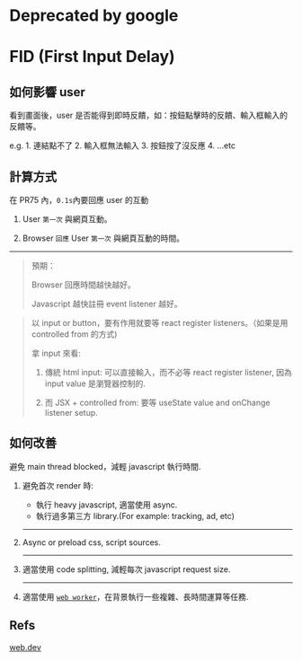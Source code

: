 # Deprecated by google

# FID (First Input Delay)

## 如何影響 user

  看到畫面後，user 是否能得到即時反饋，如：按鈕點擊時的反饋、輸入框輸入的反饋等。

  e.g. 
    1. 連結點不了
    2. 輸入框無法輸入
    3. 按鈕按了沒反應
    4. ...etc

## 計算方式

  在 PR75 內，`0.1s`內要回應 user 的互動

  1. User `第一次` 與網頁互動。

  2. Browser `回應` User `第一次` 與網頁互動的時間。

  ---

  > 預期：
  >
  > Browser 回應時間越快越好。
  > 
  > Javascript 越快註冊 event listener 越好。


  > 以 input or button，要有作用就要等 react register listeners。（如果是用 controlled from 的方式)
  >
  > 拿 input 來看:
  >
  > 1. 傳統 html input: 可以直接輸入，而不必等 react register listener, 因為 input value 是瀏覽器控制的.
  > 
  > 2. 而 JSX + controlled from: 要等 useState value and onChange listener setup.


## 如何改善

  避免 main thread blocked，減輕 javascript 執行時間.

  1. 避免首次 render 時:
      * 執行 heavy javascript, 適當使用 async.
      * 執行過多第三方 library.(For example: tracking, ad, etc)

      ---

  2. Async or preload css, script sources.

      ---

  3. 適當使用 code splitting, 減輕每次 javascript request size.

      ---

  4. 適當使用 [`web worker`](https://developer.mozilla.org/en-US/docs/Web/API/Web_Workers_API/Using_web_workers)，在背景執行一些複雜、長時間運算等任務.

## Refs

  [web.dev](https://web.dev/articles/fid?hl=zh-tw)
